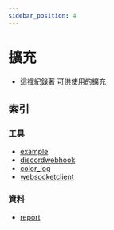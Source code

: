 ```yaml
---
sidebar_position: 4
---
```


# 擴充

- 這裡紀錄著 可供使用的擴充

## 索引

### 工具

- [example](./example)
- [discordwebhook](./discordwebhook)
- [color_log](./color_log)
- [websocketclient](./websocketclient)

### 資料

- [report](./report)
